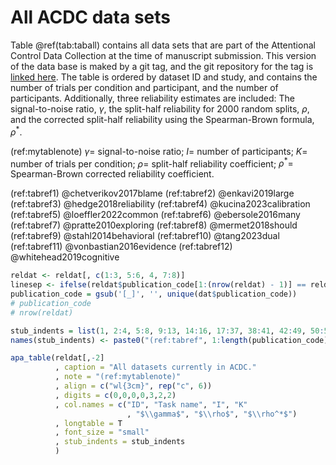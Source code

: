 # All ACDC data sets

Table \@ref(tab:taball) contains all data sets that are part of the Attentional Control Data Collection at the time of manuscript submission. This version of the data base is maked by a git tag, and the git repository for the tag is [linked here](https://github.com/jstbcs/acdc-database/tree/submission1). The table is ordered by dataset ID and study, and contains the number of trials per condition and participant, and the number of participants. Additionally, three reliability estimates are included: The signal-to-noise ratio, $\gamma$, the split-half reliability for 2000 random splits, $\rho$, and the corrected split-half reliability using the Spearman-Brown formula, $\rho^*$.


(ref:mytablenote) $\gamma =$ signal-to-noise ratio; $I =$ number of participants; $K =$ number of trials per condition; $\rho =$ split-half reliability coefficient; $\rho^* =$ Spearman-Brown corrected reliability coefficient.


(ref:tabref1) @chetverikov2017blame
(ref:tabref2) @enkavi2019large
(ref:tabref3) @hedge2018reliability
(ref:tabref4) @kucina2023calibration
(ref:tabref5) @loeffler2022common
(ref:tabref6) @ebersole2016many
(ref:tabref7) @pratte2010exploring
(ref:tabref8) @mermet2018should
(ref:tabref9) @stahl2014behavioral
(ref:tabref10) @tang2023dual
(ref:tabref11) @vonbastian2016evidence
(ref:tabref12) @whitehead2019cognitive


```r
reldat <- reldat[, c(1:3, 5:6, 4, 7:8)]
linesep <- ifelse(reldat$publication_code[1:(nrow(reldat) - 1)] == reldat$publication_code[2:nrow(reldat)], '', '\\addlinespace')
publication_code = gsub('[_]', '', unique(dat$publication_code))
# publication_code
# nrow(reldat)

stub_indents = list(1, 2:4, 5:8, 9:13, 14:16, 17:37, 38:41, 42:49, 50:51, 52, 53:55, 56:64)
names(stub_indents) <- paste0("(ref:tabref", 1:length(publication_code), ")")

apa_table(reldat[,-2]
          , caption = "All datasets currently in ACDC."
          , note = "(ref:mytablenote)"
          , align = c("wl{3cm}", rep("c", 6))
          , digits = c(0,0,0,0,3,2,2)
          , col.names = c("ID", "Task name", "I", "K"
                          , "$\\gamma$", "$\\rho$", "$\\rho^*$")
          , longtable = T
          , font_size = "small"
          , stub_indents = stub_indents
          )
```
